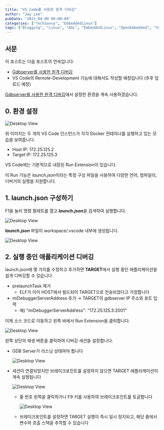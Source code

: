```yaml
---
title: "VS Code를 사용한 원격 디버깅"
author: "Jay Lee"
pubDate: "2021-04-09 00:00:00"
categories: ["TechSavvy", "EmbeddedLinux"]
tags: ["Blogging", "Linux", "AGL", "EmbeddedLinux", "OpenEmbedded", "Yocto", "CrossDevelopment", "GCC", "GDB", "Toolchain"]
---
```


## 서문

이 포스트는 다음 포스트의 연속입니다:

- [Gdbserver를 사용한 원격 디버깅]()
- VS Code의 Remote-Development 기능에 대해서도 작성할 예정입니다 (추후 업로드 예정)

[Gdbserver를 사용한 원격 디버깅]()에서 설정한 환경을 계속 사용하겠습니다.

## 0. 환경 설정

![Desktop View](/assets/img/04-RemoteDebuggingUsingVSCode/1.png)

위 이미지는 두 개의 VS Code 인스턴스가 각각 Docker 컨테이너를 실행하고 있는 모습을 보여줍니다.

- Host IP: 172.25.125.2
- Target IP: 172.25.125.3

VS Code에는 기본적으로 내장된 Run Extension이 있습니다.

이 Run 기능은 *launch.json*이라는 특정 구성 파일을 사용하여 다양한 언어, 컴파일러, 디버거의 실행을 지원합니다.

## 1. launch.json 구성하기

F1을 눌러 명령 팔레트를 열고 ***launch.json***을 검색하여 실행합니다.

![Desktop View](/assets/img/04-RemoteDebuggingUsingVSCode/2.png)

***launch.json*** 파일이 workspace/.vscode 내부에 생성됩니다.

![Desktop View](/assets/img/04-RemoteDebuggingUsingVSCode/3.png)

## 2. 실행 중인 애플리케이션 디버깅

launch.json에 몇 가지를 수정하고 추가하면 **TARGET**에서 실행 중인 애플리케이션을 쉽게 디버깅할 수 있습니다.

- prelaunchTask 제거
    - ELF가 이미 HOST에서 빌드되어 TARGET으로 전송되었다고 가정합니다
- miDebuggerServerAddress 추가 → TARGET의 gdbserver IP 주소와 포트 입력
    - 예) "miDebuggerServerAddress": "172.25.125.3:2001"

이제 소스 코드로 이동하고 왼쪽 바에서 Run Extension을 클릭합니다.

![Desktop View](/assets/img/04-RemoteDebuggingUsingVSCode/4.png)

왼쪽 상단의 재생 버튼을 클릭하여 디버깅 세션을 설정합니다.

- GDB Server가 리스닝 상태여야 합니다

    ![Desktop View](/assets/img/04-RemoteDebuggingUsingVSCode/5.png)

- 세션이 연결되었지만 브레이크포인트를 설정하지 않으면 TARGET 애플리케이션이 계속 실행됩니다

    ![Desktop View](/assets/img/04-RemoteDebuggingUsingVSCode/6.png)

    - 줄 번호 왼쪽을 클릭하거나 F9 키를 사용하여 브레이크포인트를 토글합니다

        ![Desktop View](/assets/img/04-RemoteDebuggingUsingVSCode/7.png)

    - 브레이크포인트를 설정하면 TARGET 실행이 즉시 일시 정지되고, 해당 줄에서 변수와 호출 스택을 추적할 수 있습니다